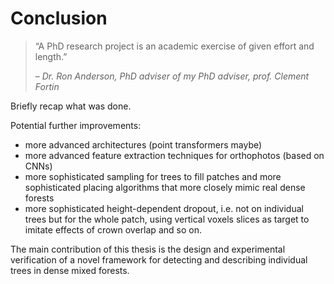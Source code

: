# Conclusion {#sec-conclusion}

> "A PhD research project is an academic exercise of given effort and length." 
>
> – <cite>Dr. Ron Anderson, PhD adviser of my PhD adviser, prof. Clement Fortin</cite>

Briefly recap what was done.

Potential further improvements:

- more advanced architectures (point transformers maybe)
- more advanced feature extraction techniques for orthophotos (based on CNNs)
- more sophisticated sampling for trees to fill patches and more sophisticated placing algorithms that more closely mimic real dense forests
- more sophisticated height-dependent dropout, i.e. not on individual trees but for the whole patch, using vertical voxels slices as target to imitate effects of crown overlap and so on.

The main contribution of this thesis is the design and experimental verification of a novel framework for detecting and describing individual trees in dense mixed forests.
